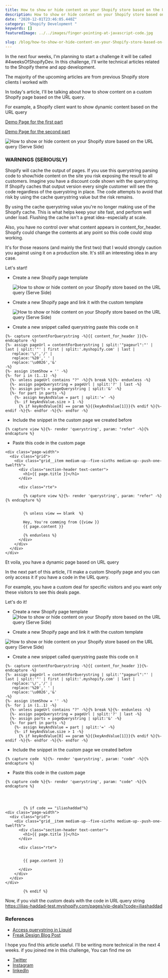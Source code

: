 ```yaml
---
title: How to show or hide content on your Shopify store based on the URL query (Serve Side)
description: How to show or hide content on your Shopify store based on the URL query (Serve Side)
date: "2020-12-01T23:46:05.440Z"
category: "Shopify Development "
keywords: []
featuredImage: ../../images/finger-pointing-at-javascript-code.jpg

slug: /blog/how-to-show-or-hide-content-on-your-Shopify-store-based-on-the-URL-query
---
```


In the next four weeks, I'm planning to start a challenge it will be called #4weeksOfShopifyDev. In this challenge, I'll write technical articles related to the Shopify theme and app development.

The majority of the upcoming articles are from previous Shopify store clients I worked with

In today's article, I'll be talking about how to show content on a custom Shopify page based on the URL query.

For example, a Shopify client want to show dynamic content based on the URL query

[Demo Page for the first part](https://ilias-haddad-test.myshopify.com/pages/about-us?refer=facebook)

[Demo Page for the second part](https://ilias-haddad-test.myshopify.com/pages/vip-deals?code=iliashaddad)

![ How to show or hide content on your Shopify store based on the URL query (Serve Side)](https://cdn-images-1.medium.com/max/1600/1*EHD3GYdtmRnw1BaG8UbTpA.gif)

### WARNINGS (SERIOUSLY)

Shopify will cache the output of pages. If you use this querystring parsing code to show/hide content on the site you risk exposing the result to all customers. Imagine you have a discount code shown with the querystring. If Shopify caches that output version every single customer will see the code regardless of the querystring in place. The code attempts to avoid that risk by using the cache querystring value but the risk remains.

By using the cache querystring value you're no longer making use of the Shopify cache. This is what helps keep your site fast, and perform well under load. Flushing the cache isn't a great idea - especially at scale.

Also, you have no control over what content appears in content_for_header. Shopify could change the contents at any point so this code could stop working.

It's for those reasons (and mainly the first two) that I would strongly caution you against using it on a production site. It's still an interesting idea in any case.

Let's start!

- Create a new Shopify page template

  ![ How to show or hide content on your Shopify store based on the URL query (Serve Side)](../../images/how-to-show-or-hide-content-on-your-Shopify-store-based-on-the-URL-query-1.png)

* Create a new Shopify page and link it with the custom template

  ![ How to show or hide content on your Shopify store based on the URL query (Serve Side)](../../images/how-to-show-or-hide-content-on-your-Shopify-store-based-on-the-URL-query-2.png)

* Create a new snippet called querystring paste this code on it

```
{%- capture contentForQuerystring -%}{{ content_for_header }}{%- endcapture -%}
{%- assign pageUrl = contentForQuerystring | split:'"pageurl":"' | last | split:'"' | first | split:'.myshopify.com' | last |
   replace:'\/','/' |
   replace:'%20',' ' |
   replace:'\u0026','&'
-%}
{%- assign itemShow = '' -%}
{%- for i in (1..1) -%}
  {%- unless pageUrl contains "?" -%}{% break %}{%- endunless -%}
  {%- assign pageQuerystring = pageUrl | split:'?' | last -%}
  {%- assign parts = pageQuerystring | split:'&' -%}
  {%- for part in parts -%}
    {%- assign keyAndValue = part | split:'=' -%}
    {%- if keyAndValue.size > 1 -%}
      {% if keyAndValue[0] == param %}{{keyAndValue[1]}}{% endif %}{%- endif -%}{%- endfor -%}{%- endfor -%}
```

- Include the snippet in the custom page we created before

```liquid
{% capture view %}{%- render 'querystring', param: "refer" -%}{% endcapture %}

```

- Paste this code in the custom page

```
<div class="page-width">
  <div class="grid">
    <div class="grid__item medium-up--five-sixths medium-up--push-one-twelfth">
      <div class="section-header text-center">
        <h1>{{ page.title }}</h1>
      </div>

      <div class="rte">

        {% capture view %}{%- render 'querystring', param: "refer" -%}{% endcapture %}


        {% unless view == blank  %}

        Hey, You're comming from {{view }}
        {{ page.content }}

        {% endunless %}
      </div>
    </div>
  </div>
</div>
```

Et voila, you have a dynamic page based on URL query

In the next part of this article, I'll make a custom Shopify page and you can only access it if you have a code in the URL query.

For example, you have a custom deal for specific visitors and you want only these visitors to see this deals page.

Let's do it!

- Create a new Shopify page template
  ![ How to show or hide content on your Shopify store based on the URL query (Serve Side)](../../images/how-to-show-or-hide-content-on-your-Shopify-store-based-on-the-URL-query-4.png)

- Create a new Shopify page and link it with the custom template

![ How to show or hide content on your Shopify store based on the URL query (Serve Side)](../../images/how-to-show-or-hide-content-on-your-Shopify-store-based-on-the-URL-query-5.png)

- Create a new snippet called querystring paste this code on it

```
{%- capture contentForQuerystring -%}{{ content_for_header }}{%- endcapture -%}
{%- assign pageUrl = contentForQuerystring | split:'"pageurl":"' | last | split:'"' | first | split:'.myshopify.com' | last |
   replace:'\/','/' |
   replace:'%20',' ' |
   replace:'\u0026','&'
-%}
{%- assign itemShow = '' -%}
{%- for i in (1..1) -%}
  {%- unless pageUrl contains "?" -%}{% break %}{%- endunless -%}
  {%- assign pageQuerystring = pageUrl | split:'?' | last -%}
  {%- assign parts = pageQuerystring | split:'&' -%}
  {%- for part in parts -%}
    {%- assign keyAndValue = part | split:'=' -%}
    {%- if keyAndValue.size > 1 -%}
      {% if keyAndValue[0] == param %}{{keyAndValue[1]}}{% endif %}{%- endif -%}{%- endfor -%}{%- endfor -%}
```

- Include the snippet in the custom page we created before

```liquid
{% capture code  %}{%- render 'querystring', param: "code" -%}{% endcapture %}

```

- Paste this code in the custom page

```
{% capture code %}{%- render 'querystring', param: "code" -%}{% endcapture %}




        {% if code == "iliashaddad"%}
<div class="page-width">
  <div class="grid">
    <div class="grid__item medium-up--five-sixths medium-up--push-one-twelfth">
      <div class="section-header text-center">
        <h1>{{ page.title }}</h1>
      </div>

      <div class="rte">


        {{ page.content }}

      </div>
    </div>
  </div>
</div>

        {% endif %}
```

Now, if you visit the custom deals with the code in URL query string https://ilias-haddad-test.myshopify.com/pages/vip-deals?code=iliashaddad

### References

- [Access querystring in Liquid](https://community.shopify.com/c/Shopify-Discussion/Access-querystring-in-Liquid/td-p/75151/page/2)
- [Freak Design Blog Post](https://freakdesign.com.au/blogs/news/get-the-url-querystring-values-with-liquid-in-shopify)

I hope you find this article useful. I'll be writing more technical in the next 4 weeks. if you joined me in this challenge,
You can find me on

- [Twitter](https://twitter.com/iliashaddad3)
- [Instagram](https://instagram.com/iliashaddad3)
- [linkedIn](https://www.linkedin.com/in/ilias-haddad/)
